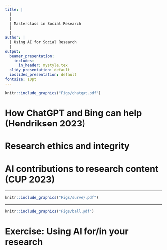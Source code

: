 ```yaml
---
title: |
  |
  |
  | Masterclass in Social Research
  |
  |
author: |
  | Using AI for Social Research
  |
output:
  beamer_presentation:
    includes:
      in_header: mystyle.tex
  slidy_presentation: default
  ioslides_presentation: default
fontsize: 10pt
---
```


```r
knitr::include_graphics("Figs/chatgpt.pdf")
```
\vspace{0.2cm}
\begin{center}
\textbf{\url{https://www.youtube.com/watch?v=oc6RV5c1yd0}}
\end{center}

# How ChatGPT and Bing can help (Hendriksen 2023)

\begin{itemize}
	\item Identifying and adjusting research ideas/questions and relevant literatures (e.g., what has been done in this area?)
	\vspace{0.6cm}
	\item Locating relevant co-authors and key researchers in the field (e.g., who has worked on this topic?)
	\vspace{0.6cm}
	\item Exposing ideas to simulated and targeted critical readers (e.g., how will my research be received)
	\vspace{0.6cm}
	\item Producing research applications (e.g., develop an outline for research proposal; coding and programming for specified tasks)
\end{itemize}

# Research ethics and integrity 

\begin{itemize}
	\item Plagiarism
	\vspace{0.6cm}
	\item Transparency
	\vspace{0.6cm}
	\item Replicability
	\vspace{0.6cm}
	\item Bias
	\vspace{0.6cm}
	\item .... what else?
\end{itemize}

# AI contributions to research content (CUP 2023)

\begin{itemize}
	\item AI use must be \textbf{declared and clearly explained} in publications such as research papers, just as we expect scholars to do with other software, tools and methodologies.
	\vspace{0.6cm}
	\item \textbf{AI does not meet the Cambridge requirements for authorship}, given the need for accountability. AI and LLM tools may not be listed as an author on any scholarly work published by Cambridge.
	\vspace{0.6cm}
	\item \textbf{Authors are accountable for the accuracy, integrity and originality} of their research papers, including for any use of AI.
	\vspace{0.6cm}
	\item Any use of AI must not breach Cambridge's \textbf{plagiarism} policy. Scholarly works must be the author's own, and not present others' ideas, data, words or other material without adequate citation and transparent referencing.
\end{itemize}

---

```r
knitr::include_graphics("Figs/survey.pdf")
```
\vspace{0.2cm}
\begin{center}
\textbf{\url{https://dx.doi.org/10.2139/ssrn.4310154}}
\end{center}

---

```r
knitr::include_graphics("Figs/ball.pdf")
```
\vspace{0.2cm}
\begin{center}
\textbf{\url{https://www.pnas.org/doi/10.1073/pnas.2314021121}}
\end{center}

# Exercise: Using AI for/in your research

\begin{itemize}
	\item What computational skills would you like to learn?
	\vspace{0.4cm}
	\item List the methods you will or plan to use in your dissertation project.
	\vspace{0.4cm}
	\item Without using ChatGPT and Bing, imagine how you can integrate AI into your research practice and workflows.
	\vspace{0.4cm}
	\item Now ask ChatGPT and Bing to see what they can do for your research. Are these suggestions at the risk of violating the College's policy on AI and academic integrity?
	\vspace{0.4cm}
	\item You can also ask ChatGPT and Bing in general what they can do for qualitative and/or quantitative (social) researchers.
	\vspace{0.4cm}
	\item How comfortable are you with using AI for research purposes? Why?
\end{itemize}
